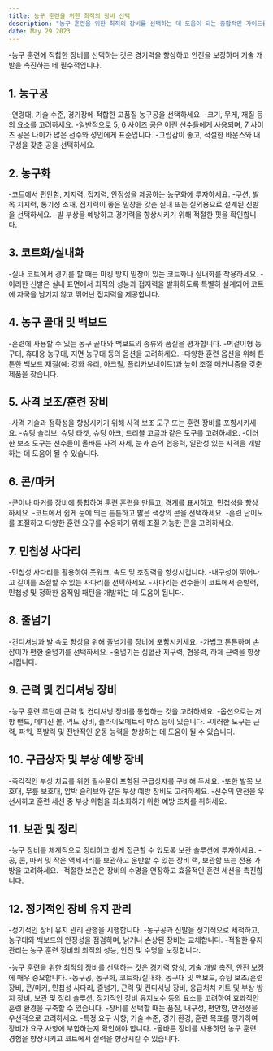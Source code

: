 ```yaml
---
title: 농구 훈련을 위한 최적의 장비 선택
description: "농구 훈련을 위한 최적의 장비를 선택하는 데 도움이 되는 종합적인 가이드를 제공합니다."
date: May 29 2023
---
```


-농구 훈련에 적합한 장비를 선택하는 것은 경기력을 향상하고 안전을 보장하며 기술 개발을 촉진하는 데 필수적입니다. 


## 1. 농구공
-연령대, 기술 수준, 경기장에 적합한 고품질 농구공을 선택하세요. 
-크기, 무게, 재질 등의 요소를 고려하세요. 
-일반적으로 5, 6 사이즈 공은 어린 선수들에게 사용되며, 7 사이즈 공은 나이가 많은 선수와 성인에게 표준입니다. 
-그립감이 좋고, 적절한 바운스와 내구성을 갖춘 공을 선택하세요.

## 2. 농구화
-코트에서 편안함, 지지력, 접지력, 안정성을 제공하는 농구화에 투자하세요. 
-쿠션, 발목 지지력, 통기성 소재, 접지력이 좋은 밑창을 갖춘 실내 또는 실외용으로 설계된 신발을 선택하세요. 
-발 부상을 예방하고 경기력을 향상시키기 위해 적절한 핏을 확인합니다.

## 3. 코트화/실내화
-실내 코트에서 경기를 할 때는 마킹 방지 밑창이 있는 코트화나 실내화를 착용하세요. 
-이러한 신발은 실내 표면에서 최적의 성능과 접지력을 발휘하도록 특별히 설계되어 코트에 자국을 남기지 않고 뛰어난 접지력을 제공합니다.

## 4. 농구 골대 및 백보드
-훈련에 사용할 수 있는 농구 골대와 백보드의 종류와 품질을 평가합니다. 
-벽걸이형 농구대, 휴대용 농구대, 지면 농구대 등의 옵션을 고려하세요. 
-다양한 훈련 옵션을 위해 튼튼한 백보드 재질(예: 강화 유리, 아크릴, 폴리카보네이트)과 높이 조절 메커니즘을 갖춘 제품을 찾습니다.

## 5. 사격 보조/훈련 장비
-사격 기술과 정확성을 향상시키기 위해 사격 보조 도구 또는 훈련 장비를 포함시키세요. 
-슈팅 슬리브, 슈팅 타겟, 슈팅 아크, 드리블 고글과 같은 도구를 고려하세요. 
-이러한 보조 도구는 선수들이 올바른 사격 자세, 눈과 손의 협응력, 일관성 있는 사격을 개발하는 데 도움이 될 수 있습니다.

## 6. 콘/마커
-콘이나 마커를 장비에 통합하여 훈련 훈련을 만들고, 경계를 표시하고, 민첩성을 향상하세요. 
-코트에서 쉽게 눈에 띄는 튼튼하고 밝은 색상의 콘을 선택하세요. 
-훈련 난이도를 조절하고 다양한 훈련 요구를 수용하기 위해 조절 가능한 콘을 고려하세요.

## 7. 민첩성 사다리
-민첩성 사다리를 활용하여 풋워크, 속도 및 조정력을 향상시킵니다. 
-내구성이 뛰어나고 길이를 조절할 수 있는 사다리를 선택하세요. 
-사다리는 선수들이 코트에서 순발력, 민첩성 및 정확한 움직임 패턴을 개발하는 데 도움이 됩니다.

## 8. 줄넘기
-컨디셔닝과 발 속도 향상을 위해 줄넘기를 장비에 포함시키세요. 
-가볍고 튼튼하며 손잡이가 편한 줄넘기를 선택하세요. 
-줄넘기는 심혈관 지구력, 협응력, 하체 근력을 향상시킵니다.

## 9. 근력 및 컨디셔닝 장비
-농구 훈련 루틴에 근력 및 컨디셔닝 장비를 통합하는 것을 고려하세요. 
-옵션으로는 저항 밴드, 메디신 볼, 역도 장비, 플라이오메트릭 박스 등이 있습니다. 
-이러한 도구는 근력, 파워, 폭발력 및 전반적인 운동 능력을 향상하는 데 도움이 될 수 있습니다.

## 10. 구급상자 및 부상 예방 장비
-즉각적인 부상 치료를 위한 필수품이 포함된 구급상자를 구비해 두세요. 
-또한 발목 보호대, 무릎 보호대, 압박 슬리브와 같은 부상 예방 장비도 고려하세요. 
-선수의 안전을 우선시하고 훈련 세션 중 부상 위험을 최소화하기 위한 예방 조치를 취하세요.

## 11. 보관 및 정리
-농구 장비를 체계적으로 정리하고 쉽게 접근할 수 있도록 보관 솔루션에 투자하세요. 
-공, 콘, 마커 및 작은 액세서리를 보관하고 운반할 수 있는 장비 랙, 보관함 또는 전용 가방을 고려하세요. 
-적절한 보관은 장비의 수명을 연장하고 효율적인 훈련 세션을 촉진합니다.

## 12. 정기적인 장비 유지 관리
-정기적인 장비 유지 관리 관행을 시행합니다. 
-농구공과 신발을 정기적으로 세척하고, 농구대와 백보드의 안정성을 점검하며, 낡거나 손상된 장비는 교체합니다. 
-적절한 유지 관리는 농구 훈련 장비의 최적의 성능, 안전 및 수명을 보장합니다.

-농구 훈련을 위한 최적의 장비를 선택하는 것은 경기력 향상, 기술 개발 촉진, 안전 보장에 매우 중요합니다. 
-농구공, 농구화, 코트화/실내화, 농구대 및 백보드, 슈팅 보조/훈련 장비, 콘/마커, 민첩성 사다리, 줄넘기, 근력 및 컨디셔닝 장비, 응급처치 키트 및 부상 방지 장비, 보관 및 정리 솔루션, 정기적인 장비 유지보수 등의 요소를 고려하여 효과적인 훈련 환경을 구축할 수 있습니다. 
-장비를 선택할 때는 품질, 내구성, 편안함, 안전성을 우선적으로 고려하세요. 
-특정 요구 사항, 기술 수준, 경기 환경, 훈련 목표를 평가하여 장비가 요구 사항에 부합하는지 확인해야 합니다. 
-올바른 장비를 사용하면 농구 훈련 경험을 향상시키고 코트에서 실력을 향상시킬 수 있습니다. 
